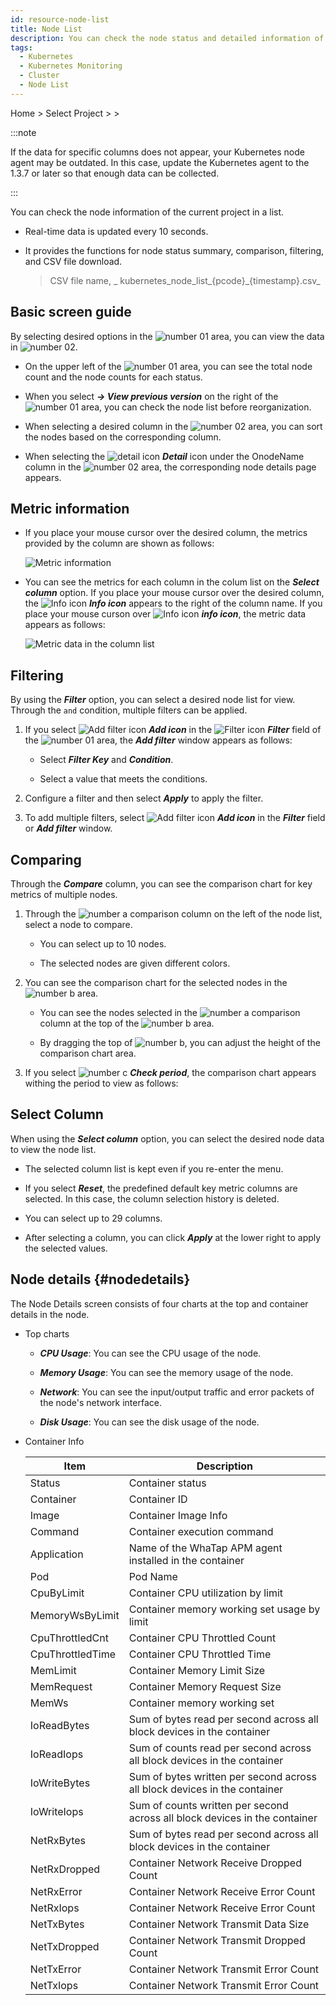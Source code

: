 ```yaml
---
id: resource-node-list
title: Node List
description: You can check the node status and detailed information of the current project.
tags:
  - Kubernetes
  - Kubernetes Monitoring
  - Cluster
  - Node List
---
```


Home > Select Project > <Cmdname sid="cluster" className="uitext" /> > <Cmdname sid="node_list" className="uitext" />

:::note

If the data for specific columns does not appear, your Kubernetes node agent may be outdated. In this case, update the Kubernetes agent to the 1.3.7 or later so that enough data can be collected. 

:::

You can check the node information of the current project in a list.

- Real-time data is updated every 10 seconds.

- It provides the functions for node status summary, comparison, filtering, and CSV file download.
  > CSV file name, _ kubernetes_node_list\_{pcode}\_{timestamp}.csv_

## Basic screen guide

<ImgLang img='k8s-resource-node-list-m.png' desc='Node list basic screen' />

By selecting desired options in the ![number 01](/img/number-01.png) area, you can view the data in ![number 02](/img/number-02.png). 

- On the upper left of the ![number 01](/img/number-01.png) area, you can see the total node count and the node counts for each status.

- When you select **_→ View previous version_** on the right of the ![number 01](/img/number-01.png) area, you can check the node list before reorganization.

- When selecting a desired column in the ![number 02](/img/number-02.png) area, you can sort the nodes based on the corresponding column. 

- When selecting the ![detail icon](/img/ic-pageview.svg) **_Detail_** icon under the OnodeName column in the ![number 02](/img/number-02.png) area, the corresponding node details page appears.

## Metric information

- If you place your mouse cursor over the desired column, the metrics provided by the column are shown as follows: 

  ![Metric information](/img/k8s-resource-node-list-metric-info.png)

- You can see the metrics for each column in the colum list on the **_Select column_** option. If you place your mouse cursor over the desired column, the ![Info icon](/img/ico-info.svg) **_Info icon_** appears to the right of the column name. If you place your mouse curson over ![Info icon](/img/ico-info.svg) **_info icon_**, the metric data appears as follows: 

  ![Metric data in the column list](/img/k8s-resource-node-list-metric-info-cl.png)

## Filtering

By using the **_Filter_** option, you can select a desired node list for view. Through the `and` condition, multiple filters can be applied.

1. If you select ![Add filter icon](/img/ico-add.svg) **_Add icon_** in the ![Filter icon](/img/ico-filter.svg) **_Filter_** field of the ![number 01](/img/number-01.png) area, the **_Add filter_** window appears as follows:

   <ImgLang img='k8s-resource-container-list-add-filter.png' desc='Add Filter' />

   - Select **_Filter Key_** and **_Condition_**.

   - Select a value that meets the conditions.

2. Configure a filter and then select **_Apply_** to apply the filter.

3. To add multiple filters, select ![Add filter icon](/img/ico-add.svg) **_Add icon_** in the **_Filter_** field or **_Add filter_** window.

## Comparing

Through the **_Compare_** column, you can see the comparison chart for key metrics of multiple nodes. 

<ImgLang img='k8s-resource-node-list-compare.png' desc='Compare' />

1. Through the ![number a](/img/char-a.svg) comparison column on the left of the node list, select a node to compare. 

   - You can select up to 10 nodes. 

   - The selected nodes are given different colors.

2. You can see the comparison chart for the selected nodes in the ![number b](/img/char-b.svg) area. 

   - You can see the nodes selected in the ![number a](/img/char-a.svg) comparison column at the top of the ![number b](/img/char-b.svg) area.

   - By dragging the top of ![number b](/img/char-b.svg), you can adjust the height of the comparison chart area.

3. If you select ![number c](/img/char-c.svg) **_Check period_**, the comparison chart appears withing the period to view as follows:

   <ImgLang img='k8s-resource-node-list-compare-time.png' desc='Check period' />

## Select Column

When using the **_Select column_** option, you can select the desired node data to view the node list. 

<ImgLang img='k8s-resource-node-list-cl.png' desc='Add Filter' />

- The selected column list is kept even if you re-enter the menu.

- If you select **_Reset_**, the predefined default key metric columns are selected. In this case, the column selection history is deleted.

- You can select up to 29 columns.

- After selecting a column, you can click **_Apply_** at the lower right to apply the selected values.

## Node details {#nodedetails}

The Node Details screen consists of four charts at the top and container details in the node.

<ImgLang img='k8s-resource-node-detail.png' desc='Node Details screen' />

- Top charts

  - **_CPU Usage_**: You can see the CPU usage of the node.

  - **_Memory Usage_**: You can see the memory usage of the node.

  - **_Network_**: You can see the input/output traffic and error packets of the node's network interface.

  - **_Disk Usage_**: You can see the disk usage of the node. 

- Container Info

  | Item               | Description                                                                    |
  | ------------------ | ------------------------------------------------------------------------------ |
  | Status             | Container status                                                               |
  | Container          | Container ID                                                                   |
  | Image              | Container Image Info                                                           |
  | Command            | Container execution command                                                    |
  | Application        | Name of the WhaTap APM agent installed in the container                        |
  | Pod                | Pod Name                                                                       |
  | CpuByLimit         | Container CPU utilization by limit                                             |
  | MemoryWsByLimit    | Container memory working set usage by limit                                    |
  | CpuThrottledCnt    | Container CPU Throttled Count                                                  |
  | CpuThrottledTime   | Container CPU Throttled Time                                                   |
  | MemLimit           | Container Memory Limit Size                                                    |
  | MemRequest         | Container Memory Request Size                                                  |
  | MemWs              | Container memory working set                                                   |
  | IoReadBytes        | Sum of bytes read per second across all block devices in the container         |
  | IoReadIops         | Sum of counts read per second across all block devices in the container        |
  | IoWriteBytes       | Sum of bytes written per second across all block devices in the container      |
  | IoWriteIops        | Sum of counts written per second across all block devices in the container     |
  | NetRxBytes         | Sum of bytes read per second across all block devices in the container         |
  | NetRxDropped       | Container Network Receive Dropped Count                                        |
  | NetRxError         | Container Network Receive Error Count                                          |
  | NetRxIops          | Container Network Receive Error Count                                          |
  | NetTxBytes         | Container Network Transmit Data Size                                           |
  | NetTxDropped       | Container Network Transmit Dropped Count                                       |
  | NetTxError         | Container Network Transmit Error Count                                         |
  | NetTxIops          | Container Network Transmit Error Count                                         |

<!-- 

ImgLang img='whatap_kubernetes_resource_node_list.png' desc='노드 목록' />

다음 기능을 추가로 제공합니다.

* ![비교하기 아이콘](/img/ico-compare.svg) ***비교하기***: 복수의 노드를 선택해 차트 기반으로 사용량을 비교할 수 있습니다.

* ![CSV 다운로드 아이콘](/img/ico-csv.svg) ***CSV 다운로드***: 화면에 표시된 목록 데이터를 CSV 파일로 다운로드할 수 있습니다.

서버 목록 페이지의 데이터는 60초 마다 자동 갱신됩니다. 사용자는 ![일시정지 아이콘](/img/ico-pause.svg) 버튼을 클릭해 데이터의 자동 갱신을 중지하거나 ![재생 아이콘](/img/ico-play-time.svg) 버튼을 클릭해 자동 갱신을 재시작할 수 있습니다.

-->
